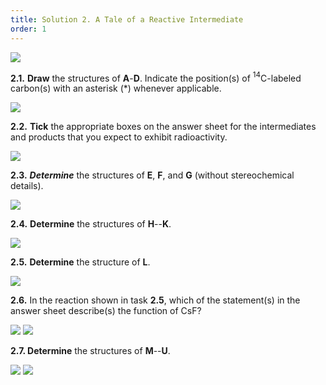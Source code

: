 ```yaml
---
title: Solution 2. A Tale of a Reactive Intermediate
order: 1
---
```


<img src="https://imgur.com/2B1NvjO"/>

**2.1.** **Draw** the structures of **A**-**D**. Indicate the position(s) of ${}^{14}$C-labeled carbon(s) with an asterisk (*) whenever applicable.

<img src="https://imgur.com/sLHUCPs"/>

**2.2.** **Tick** the appropriate boxes on the answer sheet for the intermediates and products that you expect to exhibit radioactivity.

<img src="https://imgur.com/ZTA2yCj"/>

**2.3.** _**Determine**_ the structures of **E**, **F**, and **G** (without stereochemical details).

<img src="https://imgur.com/jJbpc0z"/>

**2.4.** **Determine** the structures of **H**--**K**.

<img src="https://imgur.com/fjMkvC1"/>

**2.5.**  **Determine** the structure of **L**.

<img src="https://imgur.com/jwEFeXk"/>

**2.6.** In the reaction shown in task **2.5**, which of the statement(s) in the answer sheet describe(s) the function of CsF?

<img src="https://imgur.com/oLObG6X"/>

<img src="https://imgur.com/aJfMwMK"/>

**2.7. Determine** the structures of **M**--**U**.

<img src="https://imgur.com/lvfJPiP"/>

<img src="https://imgur.com/WYIv0M1"/>
